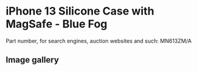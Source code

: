 
# iPhone 13 Silicone Case with MagSafe - Blue Fog

Part number, for search engines, auction websites and such: MN613ZM/A

## Image gallery

<div style={{ width: "768px" }}>
  <GalleryComponent
    images={[
      {
        original: "/everysource/MN613.webp",
        thumbnail: "/everypreview/MN613.webp",
      },
      {
        original: "/everysource/MN613_AV1.webp",
        thumbnail: "/everypreview/MN613_AV1.webp",
      },
      {
        original: "/everysource/MN613_AV2.webp",
        thumbnail: "/everypreview/MN613_AV2.webp",
      },
      {
        original: "/everysource/MN613_AV3.webp",
        thumbnail: "/everypreview/MN613_AV3.webp",
      },
      {
        original: "/everysource/MN613_AV4.webp",
        thumbnail: "/everypreview/MN613_AV4.webp",
      },
      {
        original: "/everysource/MN613_AV5.webp",
        thumbnail: "/everypreview/MN613_AV5.webp",
      },
      {
        original: "/everysource/MN613_AV6.webp",
        thumbnail: "/everypreview/MN613_AV6.webp",
      },
      {
        original: "/everysource/MN613_AV7.webp",
        thumbnail: "/everypreview/MN613_AV7.webp",
      }
    ]}
  />
</div>